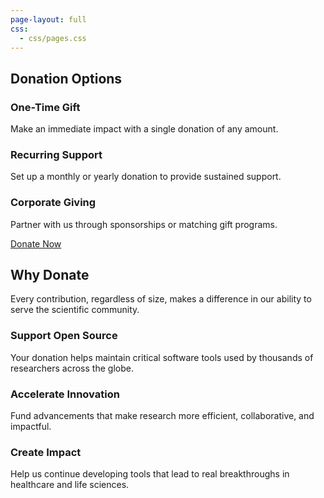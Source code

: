 ```yaml
---
page-layout: full
css:
  - css/pages.css
---
```




:::{.container .my-5}


## Donation Options {#donation-options}

:::{.donate-options-container}
:::{.row .d-flex .justify-content-between}
:::{.col-md-4 .col-12 .mb-3 .px-3}
### <i class="bi bi-cash-coin donate-option-icon"></i> One-Time Gift
Make an immediate impact with a single donation of any amount.
:::
:::{.col-md-4 .col-12 .mb-3 .px-3}
### <i class="bi bi-calendar-check donate-option-icon"></i> Recurring Support
Set up a monthly or yearly donation to provide sustained support.
:::
:::{.col-md-4 .col-12 .mb-3 .px-3}
### <i class="bi bi-building donate-option-icon"></i> Corporate Giving
Partner with us through sponsorships or matching gift programs.
:::
:::

<div class="text-center mt-4">
<a href="mailto:info@clsfoundation.org?subject=Donation%20Inquiry&body=I'm%20interested%20in%20making%20a%20donation%20to%20the%20Computational%20Life%20Sciences%20Foundation." class="btn btn-lg rounded-pill donate-button">Donate Now</a>
</div>
:::
:::





## Why Donate

Every contribution, regardless of size, makes a difference in our ability to serve the scientific community.

:::{.row}
:::{.col-md-6 .mb-4}
:::{.donate-reason-card}
### <i class="bi bi-code-slash donate-option-icon"></i> Support Open Source
Your donation helps maintain critical software tools used by thousands of researchers across the globe.
:::
:::

:::{.col-md-6 .mb-4}
:::{.donate-reason-card}
### <i class="bi bi-lightbulb donate-option-icon"></i> Accelerate Innovation
Fund advancements that make research more efficient, collaborative, and impactful.
:::
:::

:::{.col-md-6 .mb-4}
:::{.donate-reason-card}
### <i class="bi bi-graph-up donate-option-icon"></i> Create Impact
Help us continue developing tools that lead to real breakthroughs in healthcare and life sciences.
:::
:::
:::

